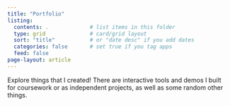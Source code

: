 ```yaml
---
title: "Portfolio"
listing:
  contents: .             # list items in this folder
  type: grid              # card/grid layout
  sort: "title"           # or "date desc" if you add dates
  categories: false       # set true if you tag apps
  feed: false
page-layout: article
---
```


Explore things that I created! There are interactive tools and demos I built for coursework or as independent projects, as well as some random other things.
